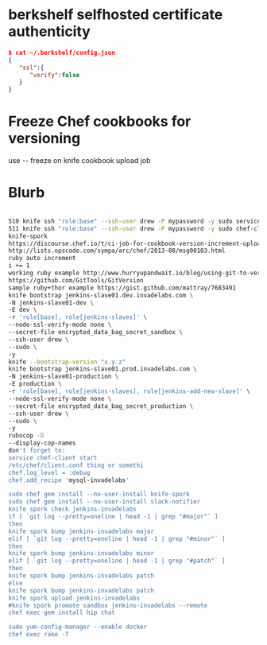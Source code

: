 = berkshelf selfhosted certificate authenticity =
<syntaxhighlight lang=json>
$ cat ~/.berkshelf/config.json
{  
   "ssl":{  
      "verify":false
   }
}
</syntaxhighlight>

=Freeze Chef cookbooks for versioning=
​use -- freeze on knife cookbook upload job

=Blurb=
<syntaxhighlight lang=bash>
​
510 knife ssh "role:base" --ssh-user drew -P mypassword -y sudo service chef-client restart
511 knife ssh "role:base" --ssh-user drew -P mypassword -y sudo chef-client
knife-spork
https://discourse.chef.io/t/ci-job-for-cookbook-version-increment-upload/4400/6
http://lists.opscode.com/sympa/arc/chef/2013-08/msg00103.html
ruby auto increment
i += 1
working ruby example http://www.hurryupandwait.io/blog/using-git-to-version-stamp-chef-artifacts
https://github.com/GitTools/GitVersion
sample ruby+thor example https://gist.github.com/mattray/7683491
knife bootstrap jenkins-slave01.dev.invadelabs.com \
-N jenkins-slave01-dev \
-E dev \
-r 'role[base], role[jenkins-slaves]' \
--node-ssl-verify-mode none \
--secret-file encrypted_data_bag_secret_sandbox \
--ssh-user drew \
--sudo \
-y
knife --bootstrap-version "x.y.z"
knife bootstrap jenkins-slave01.prod.invadelabs.com \
-N jenkins-slave01-production \
-E production \
-r 'role[base], role[jenkins-slaves], role[jenkins-add-new-slave]' \
--node-ssl-verify-mode none \
--secret-file encrypted_data_bag_secret_production \
--ssh-user drew \
--sudo \
-y
rubocop -D
--display-cop-names
don't forget to:
service chef-client start
/etc/chef/client.conf thing or somethi
chef.log_level = :debug
chef.add_recipe 'mysql-invadelabs'

sudo chef gem install --no-user-install knife-spork
sudo chef gem install --no-user-install slack-notifier
knife spork check jenkins-invadelabs
if [ `git log --pretty=oneline | head -1 | grep "#major"` ]
then
knife spork bump jenkins-invadelabs major
elif [ `git log --pretty=oneline | head -1 | grep "#minor"` ]
then
knife spork bump jenkins-invadelabs minor
elif [ `git log --pretty=oneline | head -1 | grep "#patch"` ]
then
knife spork bump jenkins-invadelabs patch
else
knife spork bump jenkins-invadelabs patch
knife spork upload jenkins-invadelabs
#knife spork promote sandbox jenkins-invadelabs --remote
chef exec gem install hip chat

sudo yum-config-manager --enable docker
chef exec rake -T 
</syntaxhighlight>